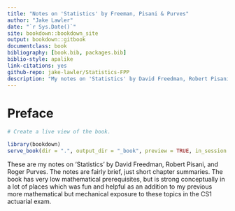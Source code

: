 ```yaml
--- 
title: "Notes on 'Statistics' by Freeman, Pisani & Purves"
author: "Jake Lawler"
date: "`r Sys.Date()`"
site: bookdown::bookdown_site
output: bookdown::gitbook
documentclass: book
bibliography: [book.bib, packages.bib]
biblio-style: apalike
link-citations: yes
github-repo: jake-lawler/Statistics-FPP
description: "My notes on 'Statistics' by David Freedman, Robert Pisani, and Roger Purves."
---
```


# Preface {-}


```r

# Create a live view of the book.

library(bookdown)
serve_book(dir = ".", output_dir = "_book", preview = TRUE, in_session = TRUE, quiet = FALSE)

```

These are my notes on 'Statistics' by David Freedman, Robert Pisani, and Roger Purves. The notes are fairly brief, just short chapter summaries. The book has very low mathematical prerequisites, but is strong conceptually in a lot of places which was fun and helpful as an addition to my previous more mathematical but mechanical exposure to these topics in the CS1 actuarial exam.